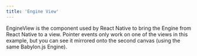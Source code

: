 ```yaml
---
title: 'Engine View'
---
```


EngineView is the component used by React Native to bring the Engine from React
Native to a view. Pointer events only work on one of the views in this example,
but you can see it mirrored onto the second canvas (using the same Babylon.js
Engine).

<code src="./EngineView.tsx" />
